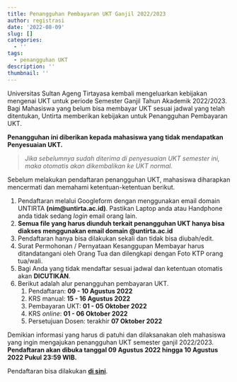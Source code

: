 ```yaml
---
title: Penangguhan Pembayaran UKT Ganjil 2022/2023
author: registrasi
date: '2022-08-09'
slug: []
categories:
  - ''
tags:
  - penangguhan UKT
description: ''
thumbnail: ''
---
```


Universitas Sultan Ageng Tirtayasa kembali mengeluarkan kebijakan mengenai UKT untuk periode Semester Ganjil Tahun Akademik 2022/2023. Bagi Mahasiswa yang belum bisa membayar UKT sesuai jadwal yang telah ditentukan, Untirta memberikan kebijakan untuk Penangguhan Pembayaran UKT.

**Penangguhan ini diberikan kepada mahasiswa yang tidak mendapatkan Penyesuaian UKT.**

> *Jika sebelumnya sudah diterima di penyesuaian UKT semester ini, maka otomatis akan dikembalikan ke UKT normal.*

Sebelum melakukan pendaftaran penangguhan UKT, mahasiswa diharapkan mencermati dan memahami ketentuan-ketentuan berikut.

1.  Pendaftaran melalui Googleform dengan menggunakan email domain UNTIRTA **(nim\@untirta.ac.id)**. Pastikan Laptop anda atau Handphone anda tidak sedang *login* email orang lain.
2.  **Semua file yang harus diunduh terkait penangguhan UKT hanya bisa diakses menggunakan email domain \@untirta.ac.id**
3.  Pendaftaran hanya bisa dilakukan sekali dan tidak bisa diubah/edit.
4.  Surat Permohonan / Pernyataan Kesanggupan Membayar harus ditandatangani oleh Orang Tua dan dilengkapi dengan Foto KTP orang tua/wali.
5.  Bagi Anda yang tidak mendaftar sesuai jadwal dan ketentuan otomatis akan **DICUTIKAN**.
6.  Berikut adalah alur penangguhan pembayaran UKT.
    1.  Pendaftaran: **09 - 10 Agustus 2022**
    2.  KRS manual: **15 - 16 Agustus 2022**
    3.  Pembayaran UKT: **01 - 05 Oktober 2022**
    4.  KRS *online*: **01 - 06 Oktober 2022**
    5.  Persetujuan Dosen: terakhir **07 Oktober 2022**

Demikian informasi yang harus di patuhi dan dilaksanakan oleh mahasiswa yang ingin mengajukan penangguhan UKT semester ganjil 2022/2023. **Pendaftaran akan dibuka tanggal 09 Agustus 2022 hingga 10 Agustus 2022 Pukul 23:59 WIB.**

Pendaftaran bisa dilakukan [**di sini**](https://docs.google.com/forms/d/e/1FAIpQLSe-sSa3Ne9kp8ZMRxShKzgs39djNr2nNB4DzhuG-GkSEgO5Yg/viewform){target="_blank"}.
